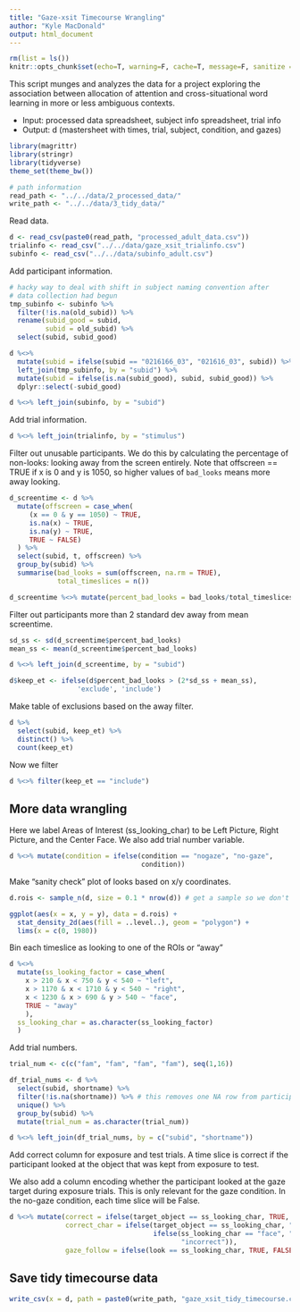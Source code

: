 ```yaml
---
title: "Gaze-xsit Timecourse Wrangling"
author: "Kyle MacDonald"
output: html_document
---
```


```r
rm(list = ls())
knitr::opts_chunk$set(echo=T, warning=F, cache=T, message=F, sanitize = T)
```

This script munges and analyzes the data for a project exploring the association between allocation of attention and cross-situational word learning in more or less ambiguous contexts.

* Input: processed data spreadsheet, subject info spreadsheet, trial info
* Output: d (mastersheet with times, trial, subject, condition, and gazes)

```r
library(magrittr)
library(stringr)
library(tidyverse)
theme_set(theme_bw())

# path information
read_path <- "../../data/2_processed_data/"
write_path <- "../../data/3_tidy_data/"
```

Read data.

```r
d <- read_csv(paste0(read_path, "processed_adult_data.csv"))
trialinfo <- read_csv("../../data/gaze_xsit_trialinfo.csv")
subinfo <- read_csv("../../data/subinfo_adult.csv")
```

Add participant information. 

```r
# hacky way to deal with shift in subject naming convention after
# data collection had begun
tmp_subinfo <- subinfo %>% 
  filter(!is.na(old_subid)) %>% 
  rename(subid_good = subid,
         subid = old_subid) %>% 
  select(subid, subid_good)

d %<>% 
  mutate(subid = ifelse(subid == "0216166_03", "021616_03", subid)) %>% 
  left_join(tmp_subinfo, by = "subid") %>% 
  mutate(subid = ifelse(is.na(subid_good), subid, subid_good)) %>% 
  dplyr::select(-subid_good)

d %<>% left_join(subinfo, by = "subid")
```

Add trial information.

```r
d %<>% left_join(trialinfo, by = "stimulus")
```

Filter out unusable participants. We do this by calculating the percentage of non-looks: looking away from the screen entirely. Note that offscreen == TRUE if x is 0 and y is 1050, so higher values of `bad_looks` means more away looking. 

```r
d_screentime <- d %>%
  mutate(offscreen = case_when(
     (x == 0 & y == 1050) ~ TRUE, 
     is.na(x) ~ TRUE, 
     is.na(y) ~ TRUE,
     TRUE ~ FALSE)
  ) %>% 
  select(subid, t, offscreen) %>%
  group_by(subid) %>%
  summarise(bad_looks = sum(offscreen, na.rm = TRUE), 
            total_timeslices = n())

d_screentime %<>% mutate(percent_bad_looks = bad_looks/total_timeslices)
```

Filter out participants more than 2 standard dev away from mean screentime. 

```r
sd_ss <- sd(d_screentime$percent_bad_looks)
mean_ss <- mean(d_screentime$percent_bad_looks)

d %<>% left_join(d_screentime, by = "subid")

d$keep_et <- ifelse(d$percent_bad_looks > (2*sd_ss + mean_ss), 
                 'exclude', 'include')
```

Make table of exclusions based on the away filter. 

```r
d %>% 
  select(subid, keep_et) %>% 
  distinct() %>% 
  count(keep_et)
```

Now we filter

```r
d %<>% filter(keep_et == "include") 
```

## More data wrangling

Here we label Areas of Interest (ss_looking_char) to be Left Picture, Right Picture, and the Center Face. We also add trial number variable.

```r
d %<>% mutate(condition = ifelse(condition == "nogaze", "no-gaze", 
                                 condition))
```

Make "sanity check" plot of looks based on x/y coordinates.

```r
d.rois <- sample_n(d, size = 0.1 * nrow(d)) # get a sample so we don't plot all 200k plus rows

ggplot(aes(x = x, y = y), data = d.rois) +
  stat_density_2d(aes(fill = ..level..), geom = "polygon") +
  lims(x = c(0, 1980))
```

Bin each timeslice as looking to one of the ROIs or "away"

```r
d %<>% 
  mutate(ss_looking_factor = case_when(
    x > 210 & x < 750 & y < 540 ~ "left",
    x > 1170 & x < 1710 & y < 540 ~ "right",
    x < 1230 & x > 690 & y > 540 ~ "face",
    TRUE ~ "away"
    ),
  ss_looking_char = as.character(ss_looking_factor)
  )
```

Add trial numbers.

```r
trial_num <- c(c("fam", "fam", "fam", "fam"), seq(1,16))

df_trial_nums <- d %>% 
  select(subid, shortname) %>% 
  filter(!is.na(shortname)) %>% # this removes one NA row from participant (051216_01)
  unique() %>% 
  group_by(subid) %>% 
  mutate(trial_num = as.character(trial_num))

d %<>% left_join(df_trial_nums, by = c("subid", "shortname"))
```

Add correct column for exposure and test trials. A time slice is correct if the participant looked at the object that was kept from exposure to test.

We also add a column encoding whether the participant looked at the gaze target during exposure trials. This is only relevant for the gaze condition. In the no-gaze condition, each time slice will be False.

```r
d %<>% mutate(correct = ifelse(target_object == ss_looking_char, TRUE, FALSE),
              correct_char = ifelse(target_object == ss_looking_char, "correct", 
                                    ifelse(ss_looking_char == "face", "face",
                                           "incorrect")),
              gaze_follow = ifelse(look == ss_looking_char, TRUE, FALSE))
```

## Save tidy timecourse data

```r
write_csv(x = d, path = paste0(write_path, "gaze_xsit_tidy_timecourse.csv"))
```

